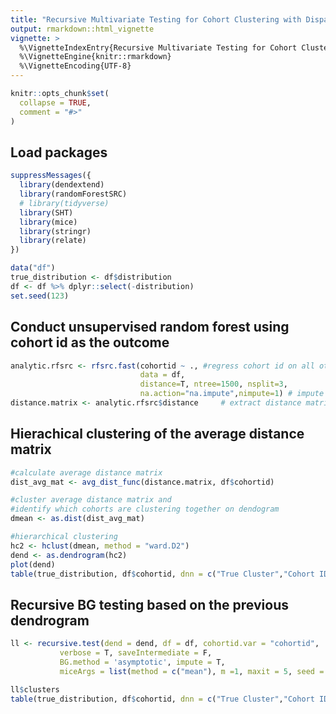 ```yaml
---
title: "Recursive Multivariate Testing for Cohort Clustering with Disparate Covariate Information"
output: rmarkdown::html_vignette
vignette: >
  %\VignetteIndexEntry{Recursive Multivariate Testing for Cohort Clustering with Disparate Covariate Information}
  %\VignetteEngine{knitr::rmarkdown}
  %\VignetteEncoding{UTF-8}
---
```


```r
knitr::opts_chunk$set(
  collapse = TRUE,
  comment = "#>"
)
```


## Load packages
```r
suppressMessages({
  library(dendextend)
  library(randomForestSRC)
  # library(tidyverse)
  library(SHT)
  library(mice)
  library(stringr)
  library(relate)
})

data("df")
true_distribution <- df$distribution
df <- df %>% dplyr::select(-distribution)
set.seed(123)
```

## Conduct unsupervised random forest using cohort id as the outcome
```r
analytic.rfsrc <- rfsrc.fast(cohortid ~ ., #regress cohort id on all other variables 
                             data = df,
                             distance=T, ntree=1500, nsplit=3,
                             na.action="na.impute",nimpute=1) # impute within nodes
distance.matrix <- analytic.rfsrc$distance     # extract distance matrix 
```

## Hierachical clustering of the average distance matrix
```r
#calculate average distance matrix
dist_avg_mat <- avg_dist_func(distance.matrix, df$cohortid)

#cluster average distance matrix and 
#identify which cohorts are clustering together on dendogram
dmean <- as.dist(dist_avg_mat)

#hierarchical clustering 
hc2 <- hclust(dmean, method = "ward.D2")
dend <- as.dendrogram(hc2)
plot(dend)
table(true_distribution, df$cohortid, dnn = c("True Cluster","Cohort ID"))
```
## Recursive BG testing based on the previous dendrogram 
```r
ll <- recursive.test(dend = dend, df = df, cohortid.var = "cohortid", 
           verbose = T, saveIntermediate = F, 
           BG.method = 'asymptotic', impute = T, 
           miceArgs = list(method = c("mean"), m =1, maxit = 5, seed = 123, printFlag = F))

ll$clusters
table(true_distribution, df$cohortid, dnn = c("True Cluster","Cohort ID"))
```



